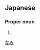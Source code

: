 ==Japanese==
{{ja-kanjitab|菜|美}}

===Proper noun===
{{ja-pos|proper|なみ}}

# {{given name|female|lang=ja}}

[[Category:Japanese female given names|なみ]]